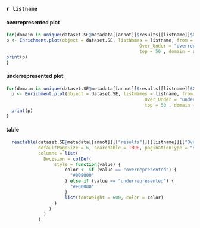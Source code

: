 

<!-- <details> -->
<!--   <summary>`r listname`</summary> -->

### `r listname` {.tabset}

#### overrepresented plot

```r

for(domain in unique(dataset.SE@metadata[[annot]]$results[[listname]]$Over_Under_Results$Domain)){
p <- Enrichment.plot(object = dataset.SE, listNames = listname, from = annot,
                                                  Over_Under = "overrepresented",
                                                  top = 50 , domain = domain)
print(p)
}

```

#### underrepresented plot

```r

for(domain in unique(dataset.SE@metadata[[annot]]$results[[listname]]$Over_Under_Results$Domain)){
  p <- Enrichment.plot(object = dataset.SE, listNames = listname, from = annot,
                                                    Over_Under = "underrepresented",
                                                    top = 50 , domain = domain)
  print(p)
}

```

#### table

```r

  reactable(dataset.SE@metadata[[annot]][["results"]][[listname]][["Over_Under_Results"]],
            defaultPageSize = 6, searchable = TRUE, paginationType = "simple",
            columns = list(
              Decision = colDef(
                  style = function(value) {
                      color <- if (value == "overrepresented") {
                        "#008000"
                      } else if (value == "underrepresented") {
                        "#e00000"
                      }
                      list(fontWeight = 600, color = color)
                  }
                )
              )
            )

```

<!-- </details> -->


